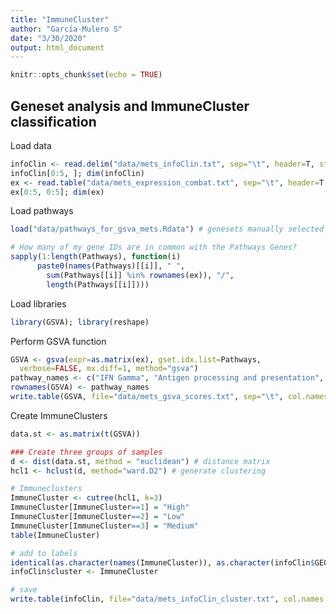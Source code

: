 ```yaml
---
title: "ImmuneCluster"
author: "García-Mulero S"
date: "3/30/2020"
output: html_document
---
```


```r
knitr::opts_chunk$set(echo = TRUE)
```

## Geneset analysis and ImmuneCluster classification

Load data  
```r
infoClin <- read.delim("data/mets_infoClin.txt", sep="\t", header=T, stringsAsFactors = F)
infoClin[0:5, ]; dim(infoClin)
ex <- read.table("data/mets_expression_combat.txt", sep="\t", header=T, stringsAsFactors = F)
ex[0:5, 0:5]; dim(ex)
```

Load pathways
```r
load("data/pathways_for_gsva_mets.Rdata") # genesets manually selected

# How many of my gene IDs are in common with the Pathways Genes?
sapply(1:length(Pathways), function(i) 
	  paste0(names(Pathways)[[i]], " ", 
		sum(Pathways[[i]] %in% rownames(ex)), "/", 
		length(Pathways[[i]])))
```


Load libraries
```r
library(GSVA); library(reshape)
```

Perform GSVA function
```r
GSVA <- gsva(expr=as.matrix(ex), gset.idx.list=Pathways, 
  verbose=FALSE, mx.diff=1, method="gsva")
pathway_names <- c("IFN Gamma", "Antigen processing and presentation", "CTLA4 Signalling", "PDL1 Signalling", "Inflammatory response Up", "Leukocyte migration", "Acute inflammatory response Up", "Chronic inflammatory response Up", "Regulation of cytokine production", "JAK/STAT signalling", "IFN Alpha", "Adaptive immune response", "Cytokine production", "Macrophage activation", "Mastocytes activation", "Myeloid cells activation", "Natural killers mediated immunity", "Cytokines production Immune response", "Myeloid leukocyte cytokines Immmune response", "Regulation of Thelp 1 Immune response", "Regulation of Type 2 Immune Response", "T cell medidated Immunity", "Tolerance Induction", "Immunoscore signature", "MHC_Class_II")
rownames(GSVA) <- pathway_names
write.table(GSVA, file="data/mets_gsva_scores.txt", sep="\t", col.names = T, row.names = T, quote=F)
```


Create ImmuneClusters
```r
data.st <- as.matrix(t(GSVA))

### Create three groups of samples 
d <- dist(data.st, method = "euclidean") # distance matrix
hcl1 <- hclust(d, method="ward.D2") # generate clustering

# Immuneclusters
ImmuneCluster <- cutree(hcl1, k=3)
ImmuneCluster[ImmuneCluster==1] = "High"
ImmuneCluster[ImmuneCluster==2] = "Low"
ImmuneCluster[ImmuneCluster==3] = "Medium"
table(ImmuneCluster)

# add to labels
identical(as.character(names(ImmuneCluster)), as.character(infoClin$GEO_ID))
infoClin$cluster <- ImmuneCluster

# save
write.table(infoClin, file="data/mets_infoClin_cluster.txt", col.names = T, row.names = T, quote=F)
```

